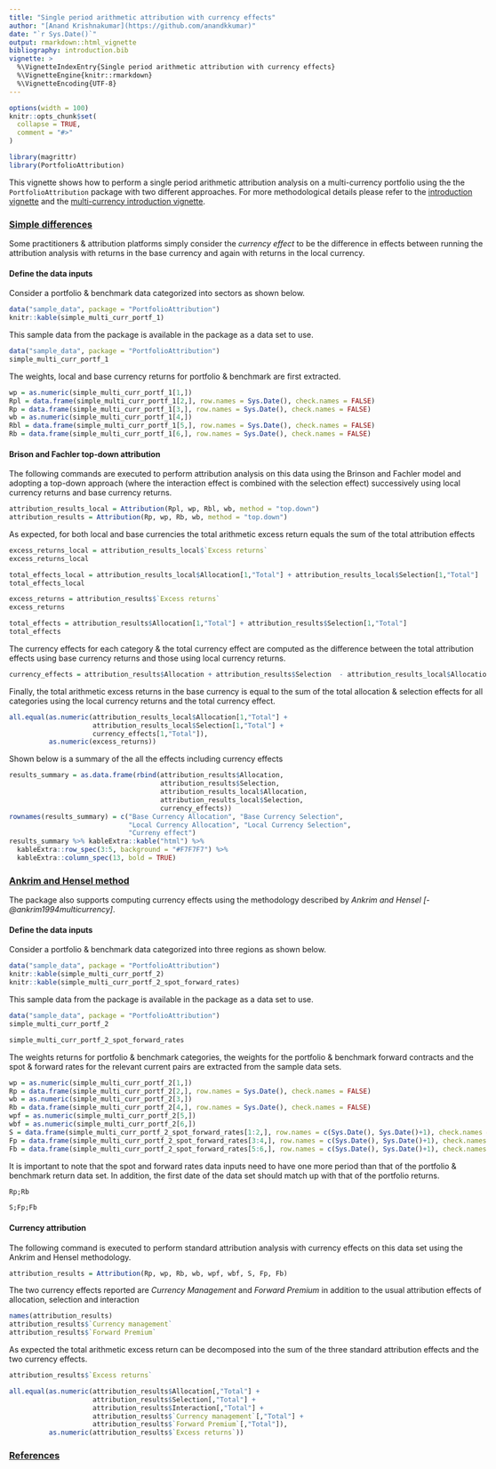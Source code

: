 ```yaml
---
title: "Single period arithmetic attribution with currency effects"
author: "[Anand Krishnakumar](https://github.com/anandkkumar)"
date: "`r Sys.Date()`"
output: rmarkdown::html_vignette
bibliography: introduction.bib
vignette: >
  %\VignetteIndexEntry{Single period arithmetic attribution with currency effects}
  %\VignetteEngine{knitr::rmarkdown}
  %\VignetteEncoding{UTF-8}
---
```

<style type="text/css">
body {
  max-width: 100% !important;
}
table {
  margin-left: 0 !important;
}
</style>

```r
options(width = 100)
knitr::opts_chunk$set(
  collapse = TRUE,
  comment = "#>"
)

library(magrittr)
library(PortfolioAttribution)
```

This vignette shows how to perform a single period arithmetic attribution analysis on a multi-currency portfolio using the the `PortfolioAttribution` package with two different approaches. For more methodological details please refer to the [introduction vignette](introduction.html) and the [multi-currency introduction vignette](introduction-multi-currency.html).


### <ins>Simple differences</ins>

Some practitioners & attribution platforms simply consider the _currency effect_ to be the difference in effects between running the attribution analysis with returns in the base currency and again with returns in the local currency.

#### Define the data inputs

Consider a portfolio & benchmark data categorized into sectors as shown below.

```r
data("sample_data", package = "PortfolioAttribution")
knitr::kable(simple_multi_curr_portf_1)
```

This sample data from the package is available in the package as a data set to use.
```r
data("sample_data", package = "PortfolioAttribution")
simple_multi_curr_portf_1
```

The weights, local and base currency returns for portfolio & benchmark are first extracted.

```r
wp = as.numeric(simple_multi_curr_portf_1[1,])
Rpl = data.frame(simple_multi_curr_portf_1[2,], row.names = Sys.Date(), check.names = FALSE)
Rp = data.frame(simple_multi_curr_portf_1[3,], row.names = Sys.Date(), check.names = FALSE)
wb = as.numeric(simple_multi_curr_portf_1[4,])
Rbl = data.frame(simple_multi_curr_portf_1[5,], row.names = Sys.Date(), check.names = FALSE)
Rb = data.frame(simple_multi_curr_portf_1[6,], row.names = Sys.Date(), check.names = FALSE)
```

#### Brison and Fachler top-down attribution

The following commands are executed to perform attribution analysis on this data using the Brinson and Fachler model and adopting a top-down approach (where the interaction effect is combined with the selection effect) successively using local currency returns and base currency returns.

```r
attribution_results_local = Attribution(Rpl, wp, Rbl, wb, method = "top.down")
attribution_results = Attribution(Rp, wp, Rb, wb, method = "top.down")
```

As expected, for both local and base currencies the total arithmetic excess return equals the sum of the total attribution effects

```r
excess_returns_local = attribution_results_local$`Excess returns`
excess_returns_local

total_effects_local = attribution_results_local$Allocation[1,"Total"] + attribution_results_local$Selection[1,"Total"]
total_effects_local

excess_returns = attribution_results$`Excess returns`
excess_returns

total_effects = attribution_results$Allocation[1,"Total"] + attribution_results$Selection[1,"Total"]
total_effects
```

The currency effects for each category & the total currency effect are computed as the difference between the total attribution effects using base currency returns and those using local currency returns.

```r
currency_effects = attribution_results$Allocation + attribution_results$Selection  - attribution_results_local$Allocation - attribution_results_local$Selection
```

Finally, the total arithmetic excess returns in the base currency is equal to the sum of the total allocation & selection effects for all categories using the local currency returns and the total currency effect.

```r
all.equal(as.numeric(attribution_results_local$Allocation[1,"Total"] + 
                     attribution_results_local$Selection[1,"Total"] + 
                     currency_effects[1,"Total"]), 
          as.numeric(excess_returns))
```


Shown below is a summary of the all the effects including currency effects

```r
results_summary = as.data.frame(rbind(attribution_results$Allocation, 
                                      attribution_results$Selection, 
                                      attribution_results_local$Allocation, 
                                      attribution_results_local$Selection, 
                                      currency_effects))
rownames(results_summary) = c("Base Currency Allocation", "Base Currency Selection",
                              "Local Currency Allocation", "Local Currency Selection", 
                              "Curreny effect")
results_summary %>% kableExtra::kable("html") %>% 
  kableExtra::row_spec(3:5, background = "#F7F7F7") %>% 
  kableExtra::column_spec(13, bold = TRUE)
```


### <ins>Ankrim and Hensel method</ins>

The package also supports computing currency effects using the methodology described by _Ankrim and Hensel [-@ankrim1994multicurrency]_.

#### Define the data inputs

Consider a portfolio & benchmark data categorized into three regions as shown below.

```r
data("sample_data", package = "PortfolioAttribution")
knitr::kable(simple_multi_curr_portf_2)
knitr::kable(simple_multi_curr_portf_2_spot_forward_rates)
```

This sample data from the package is available in the package as a data set to use.
```r
data("sample_data", package = "PortfolioAttribution")
simple_multi_curr_portf_2

simple_multi_curr_portf_2_spot_forward_rates
```

The weights returns for portfolio & benchmark categories, the weights for the portfolio & benchmark forward contracts and the spot & forward rates for the relevant current pairs are extracted from the sample data sets.

```r
wp = as.numeric(simple_multi_curr_portf_2[1,])
Rp = data.frame(simple_multi_curr_portf_2[2,], row.names = Sys.Date(), check.names = FALSE)
wb = as.numeric(simple_multi_curr_portf_2[3,])
Rb = data.frame(simple_multi_curr_portf_2[4,], row.names = Sys.Date(), check.names = FALSE)
wpf = as.numeric(simple_multi_curr_portf_2[5,])
wbf = as.numeric(simple_multi_curr_portf_2[6,])
S = data.frame(simple_multi_curr_portf_2_spot_forward_rates[1:2,], row.names = c(Sys.Date(), Sys.Date()+1), check.names = FALSE)
Fp = data.frame(simple_multi_curr_portf_2_spot_forward_rates[3:4,], row.names = c(Sys.Date(), Sys.Date()+1), check.names = FALSE)
Fb = data.frame(simple_multi_curr_portf_2_spot_forward_rates[5:6,], row.names = c(Sys.Date(), Sys.Date()+1), check.names = FALSE)
```

It is important to note that the spot and forward rates data inputs need to have one more period than that of the portfolio & benchmark return data set. In addition, the first date of the data set should match up with that of the portfolio returns.

```r
Rp;Rb

S;Fp;Fb
```

#### Currency attribution

The following command is executed to perform standard attribution analysis with currency effects on this data set using the Ankrim and Hensel methodology.

```r
attribution_results = Attribution(Rp, wp, Rb, wb, wpf, wbf, S, Fp, Fb)
```

The two currency effects reported are _Currency Management_ and _Forward Premium_ in addition to the usual attribution effects of allocation, selection and interaction

```r
names(attribution_results)
attribution_results$`Currency management`
attribution_results$`Forward Premium`
```

As expected the total arithmetic excess return can be decomposed into the sum of the three standard attribution effects and the two currency effects.

```r
attribution_results$`Excess returns`

all.equal(as.numeric(attribution_results$Allocation[,"Total"] + 
                     attribution_results$Selection[,"Total"] + 
                     attribution_results$Interaction[,"Total"] + 
                     attribution_results$`Currency management`[,"Total"] +
                     attribution_results$`Forward Premium`[,"Total"]),
          as.numeric(attribution_results$`Excess returns`))
```

### <ins>References</ins>
